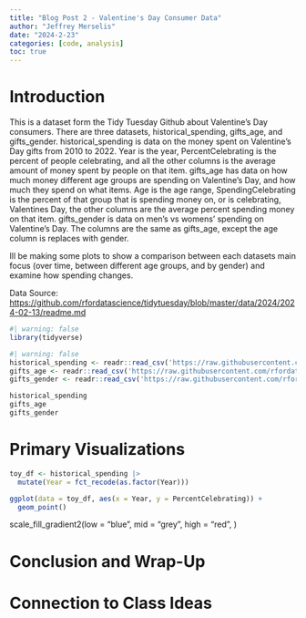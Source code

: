 ```yaml
---
title: "Blog Post 2 - Valentine's Day Consumer Data"
author: "Jeffrey Merselis"
date: "2024-2-23"
categories: [code, analysis]
toc: true
---
```


# Introduction

This is a dataset form the Tidy Tuesday Github about Valentine's Day consumers. There are three datasets, historical_spending, gifts_age, and gifts_gender. historical_spending is data on the money spent on Valentine's Day gifts from 2010 to 2022. Year is the year, PercentCelebrating is the percent of people celebrating, and all the other columns is the average amount of money spent by people on that item. gifts_age has data on how much money different age groups are spending on Valentine's Day, and how much they spend on what items. Age is the age range, SpendingCelebrating is the percent of that group that is spending money on, or is celebrating, Valentines Day, the other columns are the average percent spending money on that item. gifts_gender is data on men's vs womens' spending on Valentine's Day. The columns are the same as gifts_age, except the age column is replaces with gender.

Ill be making some plots to show a comparison between each datasets main focus (over time, between different age groups, and by gender) and examine how spending changes. 

Data Source: <https://github.com/rfordatascience/tidytuesday/blob/master/data/2024/2024-02-13/readme.md>

```r
#| warning: false
library(tidyverse)
```

```r
#| warning: false
historical_spending <- readr::read_csv('https://raw.githubusercontent.com/rfordatascience/tidytuesday/master/data/2024/2024-02-13/historical_spending.csv')
gifts_age <- readr::read_csv('https://raw.githubusercontent.com/rfordatascience/tidytuesday/master/data/2024/2024-02-13/gifts_age.csv')
gifts_gender <- readr::read_csv('https://raw.githubusercontent.com/rfordatascience/tidytuesday/master/data/2024/2024-02-13/gifts_gender.csv')
```

```r
historical_spending
gifts_age
gifts_gender
```

# Primary Visualizations

```r
toy_df <- historical_spending |>
  mutate(Year = fct_recode(as.factor(Year)))

ggplot(data = toy_df, aes(x = Year, y = PercentCelebrating)) +
  geom_point()
```

scale_fill_gradient2(low = "blue", mid = "grey", high = "red", )

# Conclusion and Wrap-Up

# Connection to Class Ideas

